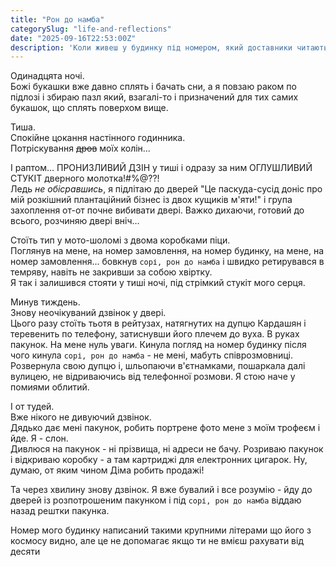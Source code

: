```yaml
---
title: "Рон до намба"
categorySlug: "life-and-reflections"
date: "2025-09-16T22:53:00Z"
description: 'Коли живеш у будинку під номером, який доставники читають як "приблизно десь тут" і постійно доставляють тобі чужі замовлення.'
---
```


Одинадцята ночі.<br/>
Божі букашки вже давно сплять і бачать сни, а я повзаю раком по підлозі і збираю пазл який, взагалі-то і призначений для тих самих букашок, що сплять поверхом вище.

Тиша.<br/>
Спокійне цокання настінного годинника.<br/>
Потріскування <s>дров</s> моїх колін...

І раптом… ПРОНИЗЛИВИЙ ДЗІН у тиші і одразу за ним ОГЛУШЛИВИЙ СТУКІТ дверного молотка!#%@??!<br/>
Ледь _не обісравшись_, я підлітаю до дверей "Це паскуда-сусід доніс про мій розкішний плантаційний бізнес із двох кущиків м'яти!" і група захоплення от-от почне вибивати двері. Важко дихаючи, готовий до всього, розчиняю двері вніч…

Стоїть тип у мото-шоломі з двома коробками піци.<br/>
Поглянув на мене, на номер замовлення, на номер будинку, на мене, на номер замовлення… бовкнув `сорі, рон до намба` і швидко ретирувався в темряву, навіть не закривши за собою хвіртку.<br/>
Я так і залишився стояти у тиші ночі, під стрімкий стукіт мого серця.

Минув тиждень.<br/>
Знову неочікуваний дзвінок у двері.<br/>
Цього разу стоїть тьотя в рейтузах, натягнутих на дупцю Кардашян і теревенить по телефону, затиснувши його плечем до вуха. В руках пакунок. На мене нуль уваги. Кинула погляд на номер будинку після чого кинула `сорі, рон до намба` - не мені, мабуть співрозмовниці.<br/>
Розвернула свою дупцю і, шльопаючи в'єтнамками, пошаркала далі вулицею, не відриваючись від телефонної розмови. Я стою наче у помиями облитий.

І от тудей.<br/>
Вже нікого не дивуючий дзвінок.<br/>
Дядько дає мені пакунок, робить портрене фото мене з моїм трофеєм і йде. Я - слон.<br/>
Дивлюся на пакунок - ні прізвища, ні адреси не бачу. Розриваю пакунок і відкриваю коробку - а там картриджі для електронних цигарок. Ну, думаю, от яким чином Діма робить продажі!

Та через хвилину знову дзвінок. Я вже бувалий і все розумію - йду до дверей із розпотрошеним пакунком і під `сорі, рон до намба` віддаю назад рештки пакунка.

Номер мого будинку написаний такими крупними літерами що його з космосу видно, але це не допомагає якщо ти не вмієш рахувати від десяти
